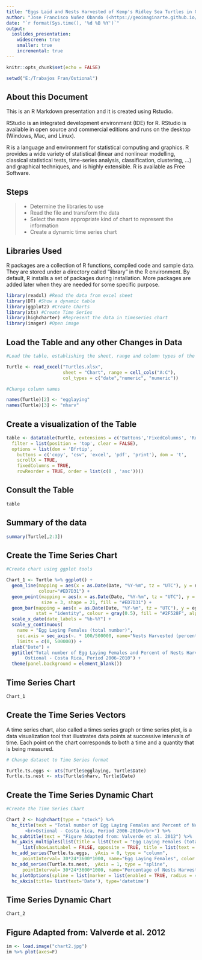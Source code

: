 ```yaml
---
title: "Eggs Laid and Nests Harvested of Kemp's Ridley Sea Turtles in Ostional, Costa Rica, Period 2006-2010"
author: "Jose Francisco Nuñez Obando (<https://geoimaginarte.github.io/mysite>)"
date: "`r format(Sys.time(), '%d %B %Y')`"
output: 
  ioslides_presentation:
    widescreen: true
    smaller: true
    incremental: true
---
```


```r
knitr::opts_chunk$set(echo = FALSE)

setwd("E:/Trabajos Fran/Ostional")
```

## About this Document

This is an R Markdown presentation and it is created using Rstudio.

RStudio is an integrated development environment (IDE) for R. RStudio is available in open source and commercial editions and runs on the desktop (Windows, Mac, and Linux).

R is a language and environment for statistical computing and graphics. R provides a wide variety of statistical (linear and nonlinear modelling, classical statistical tests, time-series analysis, classification, clustering, …) and graphical techniques, and is highly extensible. R is available as Free Software.

## Steps

> - Determine the libraries to use
> - Read the file and transform the data
> - Select the more appropriate kind of chart to represent the information
> - Create a dynamic time series chart

## Libraries Used {.smaller}

R packages are a collection of R functions, compiled code and sample data. They are stored under a directory called "library" in the R environment. By default, R installs a set of packages during installation. More packages are added later when they are needed for some specific purpose.

```r

library(readxl) #Read the data from excel sheet
library(DT) #Show a dynamic table
library(ggplot2) #Create Charts
library(xts) #Create Time Series
library(highcharter) #Represent the data in timeseries chart
library(imager) #Open image

```

## Load the Table and any other Changes in Data 

```r

#Load the table, establishing the sheet, range and column types of the data

Turtle <- read_excel("Turtles.xlsx", 
                     sheet = "Chart", range = cell_cols("A:C"), 
                     col_types = c("date","numeric", "numeric")) 

#Change column names

names(Turtle)[2] <- "egglaying"
names(Turtle)[3] <- "nharv"

```

## Create a visualization of the Table

```r

table <- datatable(Turtle, extensions = c('Buttons','FixedColumns', 'RowReorder'),
  filter = list(position = 'top', clear = FALSE),
  options = list(dom = 'Bfrtip',
    buttons = c('copy', 'csv', 'excel', 'pdf', 'print'), dom = 't',
    scrollX = TRUE,
    fixedColumns = TRUE,
    rowReorder = TRUE, order = list(c(0 , 'asc'))))

```

## Consult the Table

```r
table
```

## Summary of the data

```r
summary(Turtle[,2:3])
```

## Create the Time Series Chart

```r

#Create chart using ggplot tools

Chart_1 <- Turtle %>% ggplot() + 
  geom_line(mapping = aes(x = as.Date(Date, "%Y-%m", tz = "UTC"), y = nharv * 500000/100 ), 
            colour="#ED7D31") + 
  geom_point(mapping = aes(x = as.Date(Date, "%Y-%m", tz = "UTC"), y = nharv * 500000/100), 
             size = 3, shape = 21, fill = "#ED7D31") +
  geom_bar(mapping = aes(x = as.Date(Date, "%Y-%m", tz = "UTC"), y = egglaying), 
           stat = "identity", colour = gray(0.5), fill = "#2F528F", alpha = 0.5) + 
  scale_x_date(date_labels = "%b-%Y") +
  scale_y_continuous(
    name = "Egg Laying Females (total number)", 
    sec.axis = sec_axis(~. * 100/500000, name="Nests Harvested (percent)"),
    limits = c(0, 500000)) +
  xlab("Date") +
  ggtitle("Total number of Egg Laying Females and Percent of Nests Harvested
       Ostional - Costa Rica, Period 2006-2010") + 
  theme(panel.background = element_blank())

```

## Time Series Chart

```r
Chart_1
```


## Create the Time Series Vectors 

A time series chart, also called a times series graph or time series plot, is a data visualization tool that illustrates data points at successive intervals of time. Each point on the chart corresponds to both a time and a quantity that is being measured.

```r
# Change dataset to Time Series format

Turtle.ts.eggs <- xts(Turtle$egglaying, Turtle$Date)
Turtle.ts.nest <- xts(Turtle$nharv, Turtle$Date)

```


## Create the Time Series Dynamic Chart

```r

#Create the Time Series Chart

Chart_2 <- highchart(type = "stock") %>% 
  hc_title(text = "Total number of Egg Laying Females and Percent of Nests Harvested
       <br>Ostional - Costa Rica, Period 2006-2010</br>") %>% 
  hc_subtitle(text = "Figure Adapted from: Valverde et al. 2012") %>% 
  hc_yAxis_multiples(list(title = list(text = "Egg Laying Females (total number)"), opposite = FALSE),
      list(showLastLabel = FALSE, opposite = TRUE, title = list(text = "Nests Harvested (percent)"))) %>% 
  hc_add_series(Turtle.ts.eggs,  yAxis = 0, type = "column", 
      pointInterval= 30*24*3600*1000, name="Egg Laying Females", color = "#2F528F")%>%
  hc_add_series(Turtle.ts.nest,  yAxis = 1, type = "spline", 
      pointInterval= 30*24*3600*1000, name="Percentage of Nests Harvested", color = "#ED7D31")%>%
  hc_plotOptions(spline = list(marker = list(enabled = TRUE, radius = 4))) %>% 
  hc_xAxis(title= list(text='Date'), type='datetime')
```

## Time Series Dynamic Chart

```r
Chart_2
```

## Figure Adapted from: Valverde et al. 2012

```r

im <- load.image("chart2.jpg")
im %>% plot(axes=F)

```




